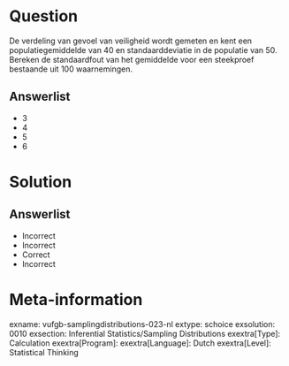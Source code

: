 Question
========
  
De verdeling van gevoel van veiligheid wordt gemeten en kent een populatiegemiddelde van 40 en standaarddeviatie in de populatie van 50. Bereken de standaardfout van het gemiddelde voor een steekproef bestaande uit 100 waarnemingen.
  
Answerlist
----------
* 3
* 4
* 5
* 6


Solution
========

Answerlist
----------
* Incorrect
* Incorrect
* Correct
* Incorrect

Meta-information
================
exname: vufgb-samplingdistributions-023-nl
extype: schoice
exsolution: 0010
exsection: Inferential Statistics/Sampling Distributions
exextra[Type]: Calculation
exextra[Program]: 
exextra[Language]: Dutch
exextra[Level]: Statistical Thinking 